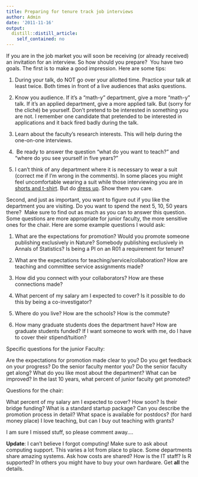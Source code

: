 ```yaml
---
title: Preparing for tenure track job interviews
author: Admin
date: '2011-11-16'
output:
  distill::distill_article:
    self_contained: no
---
```


If you are in the job market you will soon be receiving (or already received) an invitation for an interview. So how should you prepare?  You have two goals. The first is to make a good impression. Here are some tips:

<!-- more -->1) During your talk, do NOT go over your allotted time. Practice your talk at least twice. Both times in front of a live audiences that asks questions. 

2) Know you audience. If it&#8217;s a &#8220;math-y&#8221; department, give a more &#8220;math-y&#8221; talk. If it&#8217;s an applied department, give a more applied talk. But (sorry for the cliché) be yourself. Don&#8217;t pretend to be interested in something you are not. I remember one candidate that pretended to be interested in applications and it back fired badly during the talk.  

3) Learn about the faculty&#8217;s research interests. This will help during the one-on-one interviews.

4)  Be ready to answer the question &#8220;what do you want to teach?&#8221; and &#8220;where do you see yourself in five years?&#8221;

<div>
  5) I can&#8217;t think of any department where it is necessary to wear a suit (correct me if I&#8217;m wrong in the comments). In some places you might feel uncomfortable wearing a suit while those interviewing you are in <a href="http://owpdb.mfo.de/photoNormal?id=7558" target="_blank">shorts and t-shirt</a>. But do <a href="http://apha.org/NR/rdonlyres/20123290-0DCC-4275-B7B6-8F1F609BC3EB/10147/IMG_1001.JPG" target="_blank">dress up</a>. Show them you care. 
</div>

Second, and just as important, you want to figure out if you like the department you are visiting. Do you want to spend the next 5, 10, 50 years there?  Make sure to find out as much as you can to answer this question. Some questions are more appropriate for junior faculty, the more sensitive ones for the chair. Here are some example questions I would ask:

1) What are the expectations for promotion? Would you promote someone publishing exclusively in Nature? Somebody publishing exclusively in Annals of Statistics? Is being a PI on an R01 a requirement for tenure? 

2) What are the expectations for teaching/service/collaboration? How are teaching and committee service assignments made?   

3) How did you connect with your collaborators? How are these connections made?

4) What percent of my salary am I expected to cover? Is it possible to do this by being a co-investigator?

5) Where do you live? How are the schools? How is the commute?  

6) How many graduate students does the department have? How are graduate students funded? If I want someone to work with me, do I have to cover their stipend/tuition?

Specific questions for the junior Faculty:

Are the expectations for promotion made clear to you? Do you get feedback on your progress? Do the senior faculty mentor you? Do the senior faculty get along? What do you like most about the department? What can be improved? In the last 10 years, what percent of junior faculty get promoted?

Questions for the chair:

What percent of my salary am I expected to cover? How soon? Is their bridge funding? What is a standard startup package? Can you describe the promotion process in detail? What space is available for postdocs? (for hard money place) I love teaching, but can I buy out teaching with grants? 

I am sure I missed stuff, so please comment away&#8230;.

**Update**: I can&#8217;t believe I forgot computing! Make sure to ask about computing support. This varies a lot from place to place. Some departments share amazing systems. Ask how costs are shared? How is the IT staff? Is R supported? In others you might have to buy your own hardware. Get **all** the details.

